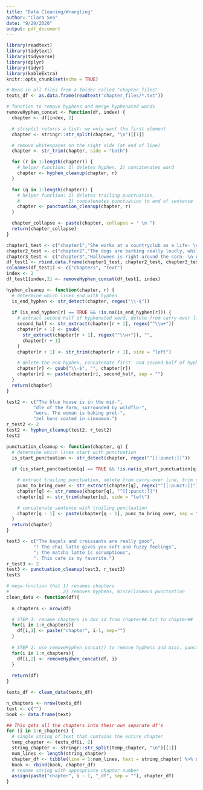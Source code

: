 ```yaml
---
title: "Data Cleaning/Wrangling"
author: "Clara Seo"
date: "9/29/2020"
output: pdf_document
---
```


```r
library(readtext)
library(tidytext)
library(tidyverse)
library(dplyr)
library(tidyr)
library(kableExtra)
knitr::opts_chunk$set(echo = TRUE)
```

```r
# Read in all files from a folder called "chapter_files"
texts_df <- as.data.frame(readtext("chapter_files/*.txt"))
```

```r
# function to remove hyphens and merge hyphenated words
removeHyphen_concat <- function(df, index) {
  chapter <- df[index, 2]

  # strsplit returns a list: we only want the first element
  chapter <- stringr::str_split(chapter, "\n")[[1]]

  # remove whitespaces on the right side (at end of line)
  chapter <- str_trim(chapter, side = "both")

  for (r in 1:length(chapter)) {
    # helper function: 1) deletes hyphen, 2) concatenates word 
    chapter <- hyphen_cleanup(chapter, r)
  }

  for (q in 1:length(chapter)) {
    # helper function: 1) deletes trailing punctuation, 
    #                  2) concatenates punctuation to end of sentence 
    chapter <- punctuation_cleanup(chapter, r)
  }

  chapter_collapse <- paste(chapter, collapse = " \n ")
  return(chapter_collapse)
}
```

```r
chapter1_test <- c("chapter1","She works at a countryclub as a life- \n guard. This summer job will help her sup- \n port her family. She hopes to study hard and get into a good coll- \n ege!")
chapter2_test <- c("chapter2","The dogs are barking really loudly, while runn- \n ing around the fields like cra- \n zy! The owners are having a cute pic- \n nic under the tree in the breezy sha- \n de; they are snacking on grapes and cheese and wine.")
chapter3_test <- c("chapter3","Halloween is right around the corn- \n er! We all cannot believe its alrea- \n dy October! I cannot wait to stuff myself with chocol- \n ate bars and candy; I cannot wait to wear my piglet onsie.")
df_test1 <- rbind.data.frame(chapter1_test, chapter2_test, chapter3_test)
colnames(df_test1) <- c("chapters", "text")
index <- 2
df_test1[index,2] <- removeHyphen_concat(df_test1, index)
```

```r
hyphen_cleanup <- function(chapter, r) {
  # determine which lines end with hyphen
  is_end_hyphen <- str_detect(chapter, regex("\\-$"))
  
  if (is_end_hyphen[r] == TRUE && !is.na(is_end_hyphen[r])) {
    # extract second-half of hyphenated word, delete from carry-over line
    second_half <- str_extract(chapter[r + 1], regex("^\\w+"))
    chapter[r + 1] <- gsub(
      str_extract(chapter[r + 1], regex("^\\w+")), "",
      chapter[r + 1]
    )
    chapter[r + 1] <- str_trim(chapter[r + 1], side = "left")

    # delete the end-hyphen, concatenate first- and second-half of hyphenated word
    chapter[r] <- gsub("\\-$", "", chapter[r])
    chapter[r] <- paste(chapter[r], second_half, sep = "")
  }
  return(chapter)
}
```

```r
test2 <- c("The blue house is in the mid-", 
          "dle of the farm, surrounded by wildflo-",
          "wers. The woman is baking pret-",
          "zel buns coated in cinnamon.")
r_test2 <- 2
test2 <- hyphen_cleanup(test2, r_test2)
test2
```


```r
punctuation_cleanup <- function(chapter, q) {
  # determine which lines start with punctuation
  is_start_punctuation <- str_detect(chapter, regex("^[[:punct:]]"))
  
  if (is_start_punctuation[q] == TRUE && !is.na(is_start_punctuation[q])) {

    # extract trailing punctuation, delete from carry-over line, trim spaces out
    punc_to_bring_over <- str_extract(chapter[q], regex("^[[:punct:]]"))
    chapter[q] <- str_remove(chapter[q], "^[[:punct:]]")
    chapter[q] <- str_trim(chapter[q], side = "left")

    # concatenate sentence with trailing punctuation
    chapter[q - 1] <- paste(chapter[q - 1], punc_to_bring_over, sep = "")
  }
  return(chapter)
}
```

```r
test3 <- c("The bagels and croissants are really good", 
          "! The chai latte gives you soft and fuzzy feelings",
          "; the matcha latte is scrumptious",
          ". This cafe is my favorite.")
r_test3 <- 2
test3 <- punctuation_cleanup(test3, r_test3)
test3
```

```r
# mega-function that 1) renames chapters 
#                    2) removes hyphens, miscellaneous punctuation
clean_data <- function(df){
  
  n_chapters <- nrow(df)

  # STEP 1: rename chapters in doc_id from chapter##.txt to chapter##
  for(i in 1:n_chapters){
    df[i,1] <- paste("chapter", i-1, sep="")
  }
  
  # STEP 2: use removeHyphen_concat() to remove hyphens and misc. punctuation
  for(i in 1:n_chapters){
    df[i,2] <- removeHyphen_concat(df, i)
  }
  
  return(df)
}

texts_df <- clean_data(texts_df)
```

```r
n_chapters <- nrow(texts_df)
text <- c("")
book <- data.frame(text)

## This gets all the chapters into their own separate df's
for (i in 1:n_chapters) {
  # single string of text that contains the entire chapter
  temp_chapter <- texts_df[i, 2]
  string_chapter <- stringr::str_split(temp_chapter, "\n")[[1]]
  num_lines <- length(string_chapter)
  chapter_df <- tibble(line = 1:num_lines, text = string_chapter) %>% select(text)
  book <- rbind(book, chapter_df)
  # rename string with appropriate chapter number
  assign(paste("chapter", i - 1, "_df", sep = ""), chapter_df)
}
```